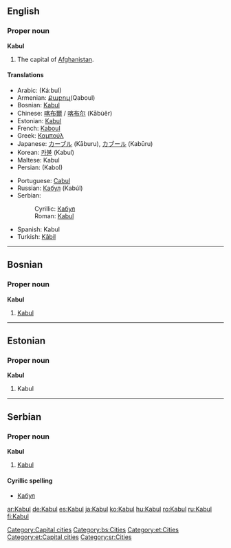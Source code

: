 {{wikipedia}}
{{see|kabul}}
==English==

===Proper noun===
'''Kabul'''

# The capital of [[Afghanistan]].

====Translations====
{{top}}
*Arabic: {{ARchar|[[كابل]]}} (Ká:bul)
*Armenian: [[Քաբուլ ]](Qaboul)
*Bosnian: [[Kabul#Bosnian|Kabul]] {{m}}
*Chinese: [[喀布爾]] / [[喀布尔]] (Kābùěr)
*Estonian: [[#Estonian|Kabul]]
*French: [[Kaboul]]
*Greek: [[Καμπούλ]]
*Japanese: [[カーブル]] (Kāburu), [[カブール]] (Kabūru)
*Korean: [[카불]] (Kabul)
*Maltese: Kabul
*Persian: {{FAchar|[[کابل]]}} (Kabol)
{{mid}}
*Portuguese: [[Cabul]] {{m}}
*Russian: [[Кабул]] (Kabúl) {{m}}
*Serbian:
*:Cyrillic: [[Кабул#Serbian|Кабул]] {{m}}
*:Roman: [[Kabul#Serbian|Kabul]] {{m}}
*Spanish: Kabul {{m}}
*Turkish: [[Kâbil]]
{{bottom}}

[[Category:Capital cities]]

----

==Bosnian==

===Proper noun===
'''Kabul''' {{m}}

# [[Kabul#English|Kabul]]

[[Category:bs:Cities]]

----

==Estonian==

===Proper noun===
'''Kabul'''

# Kabul

[[Category:et:Cities]]
[[Category:et:Capital cities]]

----

==Serbian==

===Proper noun===
'''Kabul''' {{m}}

# [[Kabul#English|Kabul]]

====Cyrillic spelling====
*[[Кабул#Serbian|Кабул]]

[[Category:sr:Cities]]

[[ar:Kabul]]
[[de:Kabul]]
[[es:Kabul]]
[[ja:Kabul]]
[[ko:Kabul]]
[[hu:Kabul]]
[[ro:Kabul]]
[[ru:Kabul]]
[[fi:Kabul]]